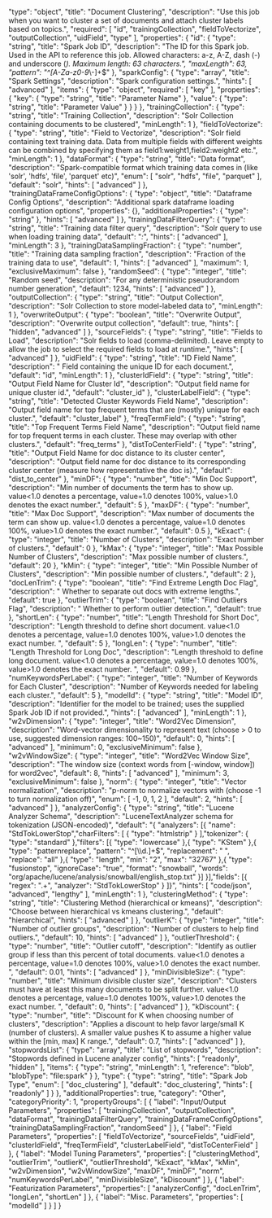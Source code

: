   "type": "object",
  "title": "Document Clustering",
  "description": "Use this job when you want to cluster a set of documents and attach cluster labels based on topics.",
  "required": [
    "id",
    "trainingCollection",
    "fieldToVectorize",
    "outputCollection",
    "uidField",
    "type"
  ],
  "properties": {
    "id": {
      "type": "string",
      "title": "Spark Job ID",
      "description": "The ID for this Spark job. Used in the API to reference this job. Allowed characters: a-z, A-Z, dash (-) and underscore (_). Maximum length: 63 characters.",
      "maxLength": 63,
      "pattern": "^[A-Za-z0-9_\\-]+$"
    },
    "sparkConfig": {
      "type": "array",
      "title": "Spark Settings",
      "description": "Spark configuration settings.",
      "hints": [
        "advanced"
      ],
      "items": {
        "type": "object",
        "required": [
          "key"
        ],
        "properties": {
          "key": {
            "type": "string",
            "title": "Parameter Name"
          },
          "value": {
            "type": "string",
            "title": "Parameter Value"
          }
        }
      }
    },
    "trainingCollection": {
      "type": "string",
      "title": "Training Collection",
      "description": "Solr Collection containing documents to be clustered",
      "minLength": 1
    },
    "fieldToVectorize": {
      "type": "string",
      "title": "Field to Vectorize",
      "description": "Solr field containing text training data. Data from multiple fields with different weights can be combined by specifying them as field1:weight1,field2:weight2 etc.",
      "minLength": 1
    },
    "dataFormat": {
      "type": "string",
      "title": "Data format",
      "description": "Spark-compatible format which training data comes in (like 'solr', 'hdfs', 'file', 'parquet' etc)",
      "enum": [
        "solr",
        "hdfs",
        "file",
        "parquet"
      ],
      "default": "solr",
      "hints": [
        "advanced"
      ]
    },
    "trainingDataFrameConfigOptions": {
      "type": "object",
      "title": "Dataframe Config Options",
      "description": "Additional spark dataframe loading configuration options",
      "properties": {},
      "additionalProperties": {
        "type": "string"
      },
      "hints": [
        "advanced"
      ]
    },
    "trainingDataFilterQuery": {
      "type": "string",
      "title": "Training data filter query",
      "description": "Solr query to use when loading training data",
      "default": "*:*",
      "hints": [
        "advanced"
      ],
      "minLength": 3
    },
    "trainingDataSamplingFraction": {
      "type": "number",
      "title": "Training data sampling fraction",
      "description": "Fraction of the training data to use",
      "default": 1,
      "hints": [
        "advanced"
      ],
      "maximum": 1,
      "exclusiveMaximum": false
    },
    "randomSeed": {
      "type": "integer",
      "title": "Random seed",
      "description": "For any deterministic pseudorandom number generation",
      "default": 1234,
      "hints": [
        "advanced"
      ]
    },
    "outputCollection": {
      "type": "string",
      "title": "Output Collection",
      "description": "Solr Collection to store model-labeled data to",
      "minLength": 1
    },
    "overwriteOutput": {
      "type": "boolean",
      "title": "Overwrite Output",
      "description": "Overwrite output collection",
      "default": true,
      "hints": [
        "hidden",
        "advanced"
      ]
    },
    "sourceFields": {
      "type": "string",
      "title": "Fields to Load",
      "description": "Solr fields to load (comma-delimited). Leave empty to allow the job to select the required fields to load at runtime.",
      "hints": [
        "advanced"
      ]
    },
    "uidField": {
      "type": "string",
      "title": "ID Field Name",
      "description": " Field containing the unique ID for each document.",
      "default": "id",
      "minLength": 1
    },
    "clusterIdField": {
      "type": "string",
      "title": "Output Field Name for Cluster Id",
      "description": "Output field name for unique cluster id.",
      "default": "cluster_id"
    },
    "clusterLabelField": {
      "type": "string",
      "title": "Detected Cluster Keywords Field Name",
      "description": "Output field name for top frequent terms that are (mostly) unique for each cluster.",
      "default": "cluster_label"
    },
    "freqTermField": {
      "type": "string",
      "title": "Top Frequent Terms Field Name",
      "description": "Output field name for top frequent terms in each cluster. These may overlap with other clusters.",
      "default": "freq_terms"
    },
    "distToCenterField": {
      "type": "string",
      "title": "Output Field Name for doc distance to its cluster center",
      "description": "Output field name for doc distance to its corresponding cluster center (measure how representative the doc is).",
      "default": "dist_to_center"
    },
    "minDF": {
      "type": "number",
      "title": "Min Doc Support",
      "description": "Min number of documents the term has to show up. value<1.0 denotes a percentage, value=1.0 denotes 100%, value>1.0 denotes the exact number.",
      "default": 5
    },
    "maxDF": {
      "type": "number",
      "title": "Max Doc Support",
      "description": "Max number of documents the term can show up. value<1.0 denotes a percentage, value=1.0 denotes 100%, value>1.0 denotes the exact number.",
      "default": 0.5
    },
    "kExact": {
      "type": "integer",
      "title": "Number of Clusters",
      "description": "Exact number of clusters.",
      "default": 0
    },
    "kMax": {
      "type": "integer",
      "title": "Max Possible Number of Clusters",
      "description": "Max possible number of clusters.",
      "default": 20
    },
    "kMin": {
      "type": "integer",
      "title": "Min Possible Number of Clusters",
      "description": "Min possible number of clusters.",
      "default": 2
    },
    "docLenTrim": {
      "type": "boolean",
      "title": "Find Extreme Length Doc Flag",
      "description": " Whether to separate out docs with extreme lengths.",
      "default": true
    },
    "outlierTrim": {
      "type": "boolean",
      "title": "Find Outliers Flag",
      "description": " Whether to perform outlier detection.",
      "default": true
    },
    "shortLen": {
      "type": "number",
      "title": "Length Threshold for Short Doc",
      "description": "Length threshold to define short document. value<1.0 denotes a percentage, value=1.0 denotes 100%, value>1.0 denotes the exact number. ",
      "default": 5
    },
    "longLen": {
      "type": "number",
      "title": "Length Threshold for Long Doc",
      "description": "Length threshold to define long document. value<1.0 denotes a percentage, value=1.0 denotes 100%, value>1.0 denotes the exact number. ",
      "default": 0.99
    },
    "numKeywordsPerLabel": {
      "type": "integer",
      "title": "Number of Keywords for Each Cluster",
      "description": "Number of Keywords needed for labeling each cluster.",
      "default": 5
    },
    "modelId": {
      "type": "string",
      "title": "Model ID",
      "description": "Identifier for the model to be trained; uses the supplied Spark Job ID if not provided.",
      "hints": [
        "advanced"
      ],
      "minLength": 1
    },
    "w2vDimension": {
      "type": "integer",
      "title": "Word2Vec Dimension",
      "description": "Word-vector dimensionality to represent text (choose > 0 to use, suggested dimension ranges: 100~150)",
      "default": 0,
      "hints": [
        "advanced"
      ],
      "minimum": 0,
      "exclusiveMinimum": false
    },
    "w2vWindowSize": {
      "type": "integer",
      "title": "Word2Vec Window Size",
      "description": "The window size (context words from [-window, window]) for word2vec",
      "default": 8,
      "hints": [
        "advanced"
      ],
      "minimum": 3,
      "exclusiveMinimum": false
    },
    "norm": {
      "type": "integer",
      "title": "Vector normalization",
      "description": "p-norm to normalize vectors with (choose -1 to turn normalization off)",
      "enum": [
        -1,
        0,
        1,
        2
      ],
      "default": 2,
      "hints": [
        "advanced"
      ]
    },
    "analyzerConfig": {
      "type": "string",
      "title": "Lucene Analyzer Schema",
      "description": "LuceneTextAnalyzer schema for tokenization (JSON-encoded)",
      "default": "{ \"analyzers\": [{ \"name\": \"StdTokLowerStop\",\"charFilters\": [ { \"type\": \"htmlstrip\" } ],\"tokenizer\": { \"type\": \"standard\" },\"filters\": [{ \"type\": \"lowercase\" },{ \"type\": \"KStem\" },{ \"type\": \"patternreplace\", \"pattern\": \"^[\\\\d.]+$\", \"replacement\": \" \", \"replace\": \"all\" },{ \"type\": \"length\", \"min\": \"2\", \"max\": \"32767\" },{ \"type\": \"fusionstop\", \"ignoreCase\": \"true\", \"format\": \"snowball\", \"words\": \"org/apache/lucene/analysis/snowball/english_stop.txt\" }] }],\"fields\": [{ \"regex\": \".+\", \"analyzer\": \"StdTokLowerStop\" } ]}",
      "hints": [
        "code/json",
        "advanced",
        "lengthy"
      ],
      "minLength": 1
    },
    "clusteringMethod": {
      "type": "string",
      "title": "Clustering Method (hierarchical or kmeans)",
      "description": "Choose between hierarchical vs kmeans clustering.",
      "default": "hierarchical",
      "hints": [
        "advanced"
      ]
    },
    "outlierK": {
      "type": "integer",
      "title": "Number of outlier groups",
      "description": "Number of clusters to help find outliers.",
      "default": 10,
      "hints": [
        "advanced"
      ]
    },
    "outlierThreshold": {
      "type": "number",
      "title": "Outlier cutoff",
      "description": "Identify as outlier group if less than this percent of total documents. value<1.0 denotes a percentage, value=1.0 denotes 100%, value>1.0 denotes the exact number. ",
      "default": 0.01,
      "hints": [
        "advanced"
      ]
    },
    "minDivisibleSize": {
      "type": "number",
      "title": "Minimum divisible cluster size",
      "description": "Clusters must have at least this many documents to be split further. value<1.0 denotes a percentage, value=1.0 denotes 100%, value>1.0 denotes the exact number. ",
      "default": 0,
      "hints": [
        "advanced"
      ]
    },
    "kDiscount": {
      "type": "number",
      "title": "Discount for K when choosing number of clusters",
      "description": "Applies a discount to help favor large/small K (number of clusters). A smaller value pushes K to assume a higher value within the [min, max] K range.",
      "default": 0.7,
      "hints": [
        "advanced"
      ]
    },
    "stopwordsList": {
      "type": "array",
      "title": "List of stopwords",
      "description": "Stopwords defined in Lucene analyzer config",
      "hints": [
        "readonly",
        "hidden"
      ],
      "items": {
        "type": "string",
        "minLength": 1,
        "reference": "blob",
        "blobType": "file:spark"
      }
    },
    "type": {
      "type": "string",
      "title": "Spark Job Type",
      "enum": [
        "doc_clustering"
      ],
      "default": "doc_clustering",
      "hints": [
        "readonly"
      ]
    }
  },
  "additionalProperties": true,
  "category": "Other",
  "categoryPriority": 1,
  "propertyGroups": [
    {
      "label": "Input/Output Parameters",
      "properties": [
        "trainingCollection",
        "outputCollection",
        "dataFormat",
        "trainingDataFilterQuery",
        "trainingDataFrameConfigOptions",
        "trainingDataSamplingFraction",
        "randomSeed"
      ]
    },
    {
      "label": "Field Parameters",
      "properties": [
        "fieldToVectorize",
        "sourceFields",
        "uidField",
        "clusterIdField",
        "freqTermField",
        "clusterLabelField",
        "distToCenterField"
      ]
    },
    {
      "label": "Model Tuning Parameters",
      "properties": [
        "clusteringMethod",
        "outlierTrim",
        "outlierK",
        "outlierThreshold",
        "kExact",
        "kMax",
        "kMin",
        "w2vDimension",
        "w2vWindowSize",
        "maxDF",
        "minDF",
        "norm",
        "numKeywordsPerLabel",
        "minDivisibleSize",
        "kDiscount"
      ]
    },
    {
      "label": "Featurization Parameters",
      "properties": [
        "analyzerConfig",
        "docLenTrim",
        "longLen",
        "shortLen"
      ]
    },
    {
      "label": "Misc. Parameters",
      "properties": [
        "modelId"
      ]
    }
  ]
}
